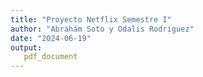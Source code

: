 ```yaml
---
title: "Proyecto Netflix Semestre I"
author: "Abrahám Soto y Odalis Rodriguez"
date: "2024-06-19"
output:
   pdf_document
---
```


